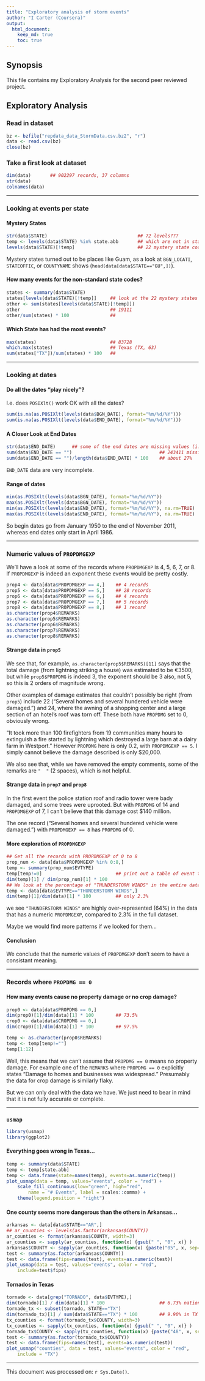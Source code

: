 ```yaml
---
title: "Exploratory analysis of storm events"
author: "I Carter (Coursera)"
output: 
  html_document:
    keep_md: true
    toc: true
---
```


## Synopsis

This file contains my Exploratory Analysis for the second peer reviewed project.

## Exploratory Analysis

### Read in dataset

```r
bz <- bzfile("repdata_data_StormData.csv.bz2", "r")
data <- read.csv(bz)
close(bz)
```

### Take a first look at dataset

```r
dim(data)       ## 902297 records, 37 columns
str(data)
colnames(data)
```

----

### Looking at events per state

#### Mystery States

```r
str(data$STATE)                                 ## 72 levels???
temp <- levels(data$STATE) %in% state.abb       ## which are not in state.abb?
levels(data$STATE)[!temp]                       ## 22 mystery state codes...
```

Mystery states turned out to be places like Guam, as a look at `BGN_LOCATI`, `STATEOFFIC`, or `COUNTYNAME` shows (`head(data[data$STATE=="GU",])`).

#### How many events for the non-standard state codes?

```r
states <- summary(data$STATE)
states[levels(data$STATE)[!temp]]     ## look at the 22 mystery states
other <- sum(states[levels(data$STATE)[!temp]])
other                                 ## 19111
other/sum(states) * 100               ##
```

#### Which State has had the most events?

```r
max(states)                           ## 83728
which.max(states)                     ## Texas (TX, 63)
sum(states["TX"])/sum(states) * 100   ## 
```

----

### Looking at dates

#### Do all the dates "play nicely"?

I.e. does `POSIXlt()` work OK with all the dates?

```r
sum(is.na(as.POSIXlt(levels(data$BGN_DATE), format="%m/%d/%Y")))        ## 0
sum(is.na(as.POSIXlt(levels(data$END_DATE), format="%m/%d/%Y")))        ## 1
```

#### A Closer Look at End Dates

```r
str(data$END_DATE)      ## some of the end dates are missing values (i.e. "")
sum(data$END_DATE == "")                                ## 243411 missing values
sum(data$END_DATE == "")/length(data$END_DATE) * 100    ## about 27%
```

`END_DATE` data are very incomplete.

#### Range of dates

```r
min(as.POSIXlt(levels(data$BGN_DATE), format="%m/%d/%Y"))               ## "1950-01-03 GMT"
max(as.POSIXlt(levels(data$BGN_DATE), format="%m/%d/%Y"))               ## "2011-11-30 GMT"
min(as.POSIXlt(levels(data$END_DATE), format="%m/%d/%Y"), na.rm=TRUE)   ## "1986-04-10 BST"
max(as.POSIXlt(levels(data$END_DATE), format="%m/%d/%Y"), na.rm=TRUE)   ## "2011-11-30 GMT"
```

So begin dates go from January 1950 to the end of November 2011, whereas end dates only start in April 1986.

----

### Numeric values of `PROPDMGEXP`

We'll have a look at some of the records where `PROPDMGEXP` is 4, 5, 6, 7, or 8. If `PROPDMGEXP` is indeed an exponent these events would be pretty costly.

```r
prop4 <- data[data$PROPDMGEXP == 4,]    ## 4 records
prop5 <- data[data$PROPDMGEXP == 5,]    ## 28 records
prop6 <- data[data$PROPDMGEXP == 6,]    ## 4 records
prop7 <- data[data$PROPDMGEXP == 7,]    ## 5 records
prop8 <- data[data$PROPDMGEXP == 8,]    ## 1 record
as.character(prop4$REMARKS)
as.character(prop5$REMARKS)
as.character(prop6$REMARKS)
as.character(prop7$REMARKS)
as.character(prop8$REMARKS)
```

#### Strange data in `prop5`

We see that, for example, `as.character(prop5$REMARKS)[11]` says that the total damage (from lightning striking a house) was estimated to be €3500, but while `prop5$PROPDMG` is indeed 3, the exponent should be 3 also, not 5, so this is 2 orders of magnitude wrong.

Other examples of damage estimates that couldn't possibly be right (from `prop5`) include 22 ("Several homes and several hundered vehicle were damaged. ") and 24, where the awning of a shopping center and a large section of an hotel's roof was torn off. These both have `PROPDMG` set to 0, obviously wrong.

"It took more than 100 firefighters from 19 communities many hours to extinguish a fire started by lightning which destroyed a large barn at a dairy farm in Westport." However `PROPDMG` here is only 0.2, with `PROPDMGEXP == 5`. I simply cannot believe the damage described is only $20,000.

We also see that, while we have removed the empty comments, some of the remarks are `"  "` (2 spaces), which is not helpful.

#### Strange data in `prop7` and `prop8`

In the first event the police station roof and radio tower were bady damaged, and some trees were uprooted. But with `PROPDMG` of 14 and `PROPDMGEXP` of 7, I can't believe that this damage cost $140 million.

The one record ("Several homes and several hundered vehicle were damaged.") with `PROPDMGEXP == 8` has `PROPDMG` of 0.

#### More exploration of `PROPDMGEXP`

```r
## Get all the records with PROPDMGEXP of 0 to 8
prop_num <- data[data$PROPDMGEXP %in% 0:8,]
temp <- summary(prop_num$EVTYPE)
temp[temp!=0]                           ## print out a table of event types
dim(temp)[1] / dim(prop_num)[1] * 100
## We look at the percentage of "THUNDERSTORM WINDS" in the entire dataset
temp <- data[data$EVTYPE=="THUNDERSTORM WINDS",]
dim(temp)[1]/dim(data)[1] * 100         ## only 2.3%
```

we see `"THUNDERSTORM WINDS"` are highly over-represented (64%) in the data that has a numeric `PROPDMGEXP`, compared to 2.3% in the full dataset.

Maybe we would find more patterns if we looked for them...

#### Conclusion

We conclude that the numeric values of `PROPDMGEXP` don't seem to have a consistant meaning.

----

### Records where `PROPDMG == 0`

#### How many events cause no property damage or no crop damage?

```r
prop0 <- data[data$PROPDMG == 0,]
dim(prop0)[1]/dim(data)[1] * 100        ## 73.5%
crop0 <- data[data$CROPDMG == 0,]
dim(crop0)[1]/dim(data)[1] * 100        ## 97.5%
```

```r
temp <- as.character(prop0$REMARKS)
temp <- temp[temp!=""]
temp[1:12]
```

Well, this means that we can't assume that `PROPDMG == 0` means no property damage. For example one of the `REMARKS` where `PROPDMG == 0` explicitly states "Damage to homes and businesses was widespread." Presumably the data for crop damage is similarly flaky.

But we can only deal with the data we have. We just need to bear in mind that it is not fully accurate or complete.

----

### `usmap`

```r
library(usmap)
library(ggplot2)
```

#### Everything goes wrong in Texas...

```r
temp <- summary(data$STATE)
temp <- temp[state.abb]
temp <- data.frame(state=names(temp), events=as.numeric(temp))
plot_usmap(data = temp, values="events", color = "red") +
    scale_fill_continuous(low="green", high="red",
        name = "# Events", label = scales::comma) + 
    theme(legend.position = "right")
```

#### One county seems more dangerous than the others in Arkansas...

```r
arkansas <- data[data$STATE=="AR",]
## ar_counties <- levels(as.factor(arkansas$COUNTY))
ar_counties <- format(arkansas$COUNTY, width=3)
ar_counties <- sapply(ar_counties, function(x) {gsub(" ", "0", x)} )
arkansas$COUNTY <- sapply(ar_counties, function(x) {paste("05", x, sep="")})
test <- summary(as.factor(arkansas$COUNTY))
test <- data.frame(fips=names(test), events=as.numeric(test))
plot_usmap(data = test, values="events", color = "red",
    include=test$fips)
```

#### Tornados in Texas

```r
tornado <- data[grep("TORNADO", data$EVTYPE),]
dim(tornado)[1] / dim(data)[1] * 100                    ## 6.73% nationally
tornado_tx <- subset(tornado, STATE=="TX")
dim(tornado_tx)[1] / sum(data$STATE=="TX") * 100        ## 9.90% in TX
tx_counties <- format(tornado_tx$COUNTY, width=3)
tx_counties <- sapply(tx_counties, function(x) {gsub(" ", "0", x)} )
tornado_tx$COUNTY <- sapply(tx_counties, function(x) {paste("48", x, sep="")})
test <- summary(as.factor(tornado_tx$COUNTY))
test <- data.frame(fips=names(test), events=as.numeric(test))
plot_usmap("counties", data = test, values="events", color = "red",
    include = "TX")
```

----

This document was processed on: `r Sys.Date()`.
